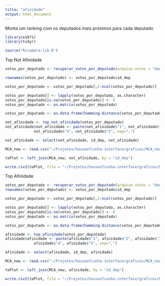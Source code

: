 ```yaml
---
title: "afinidade"
output: html_document
---
```


Monta um ranking com os deputados mais próximos para cada deputado

```r
library(e1071)
library(tidyr)

source("R/camara-lib.R")
```

Top Not Afinidade

```r
votos_por_deputado <- recuperar_votos_por_deputado(arquivo.votos = "dados/votacoes.csv", corrigir.migracoes = TRUE)

rownames(votos_por_deputado) <- votos_por_deputado$id_dep

votos_por_deputado <- votos_por_deputado[,5:ncol(votos_por_deputado)]

votos_por_deputado[] <- lapply(votos_por_deputado, as.character)
votos_por_deputado[is.na(votos_por_deputado)] <- 0
votos_por_deputado <- as.matrix(votos_por_deputado)

votos_por_deputado <- as.data.frame(hamming.distance(votos_por_deputado))

not_afinidade <- top_not_afinidade(votos_por_deputado)
not_afinidade$not_afinidade <- paste(not_afinidade$"1", not_afinidade$"2", not_afinidade$"3", 
             not_afinidade$"4", not_afinidade$"5", sep=",")

not_afinidade <- select(not_afinidade, id_dep, not_afinidade)

MCA_new <- read.csv("~/Projetos/houseofcunha-interface/graficos/MCA_new.csv", sep=";")

toPlot <- left_join(MCA_new, not_afinidade, by = "id_dep")

write.csv2(toPlot, file = "~/Projetos/houseofcunha-interface/graficos/MCA_new.csv", row.names = FALSE)
```

Top Afinidade

```r
votos_por_deputado <- recuperar_votos_por_deputado(arquivo.votos = "dados/votacoes.csv", corrigir.migracoes = TRUE)
rownames(votos_por_deputado) <- votos_por_deputado$id_dep

votos_por_deputado <- votos_por_deputado[,5:ncol(votos_por_deputado)]

votos_por_deputado[] <- lapply(votos_por_deputado, as.character)
votos_por_deputado[is.na(votos_por_deputado)] <- 0
votos_por_deputado <- as.matrix(votos_por_deputado)

votos_por_deputado <- as.data.frame(hamming.distance(votos_por_deputado))

afinidade <- top_afinidade(votos_por_deputado)
afinidade$afinidade <- paste(afinidade$"1", afinidade$"2", afinidade$"3", 
             afinidade$"4", afinidade$"5", sep=",")

afinidade <- select(afinidade, id_dep, afinidade)

MCA_new <- read.csv("~/Projetos/houseofcunha-interface/graficos/MCA_new.csv", sep=";")

toPlot <- left_join(MCA_new, afinidade, by = "id_dep")

write.csv2(toPlot, file = "~/Projetos/houseofcunha-interface/graficos/MCA_new.csv", row.names = FALSE)
```